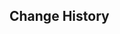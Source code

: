{{Repertoire of Myriad Melodies Score
|name        = Parousia Diluvi
|image       = Repertoire of Myriad Melodies Cover 54.png
|album       = Fontaine: Fountain of Belleau
|order       = 6
|region      = Fontaine
|character   = Neuvillette
|soundtrack  = Parousia Diluvi
|bpm         = 152
|duration    = 1m 43s
|level_1     = Normal
|stars_1     = 1
|reward_1    = Repertoire Coins*20
|notes_1     = 74
|level_2     = Hard
|stars_2     = 4
|reward_2    = Repertoire Coins*40
|notes_2     = 130
|level_3     = Pro
|stars_3     = 5
|reward_3    = Repertoire Coins*60
|notes_3     = 176
|level_4     = Legendary
|stars_4     = 7
|notes_4     = 252
}}

==Change History==
{{Change History|5.3}}
